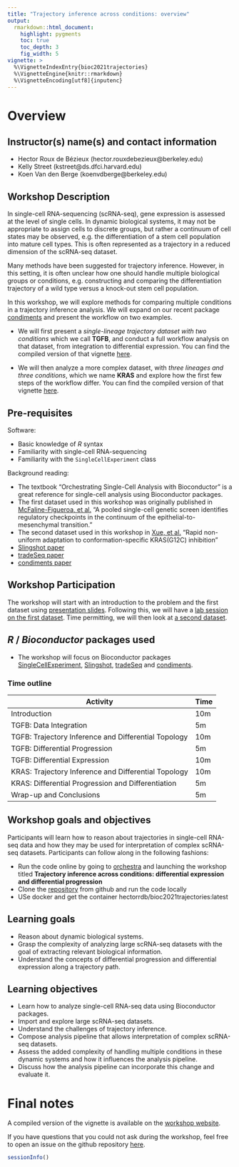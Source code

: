 ```yaml
---
title: "Trajectory inference across conditions: overview"
output:
  rmarkdown::html_document:
    highlight: pygments
    toc: true
    toc_depth: 3
    fig_width: 5
vignette: >
  %\VignetteIndexEntry{bioc2021trajectories}
  %\VignetteEngine{knitr::rmarkdown}
  %\VignetteEncoding[utf8]{inputenc}
---
```


# Overview

## Instructor(s) name(s) and contact information

 - Hector Roux de Bézieux (hector.rouxdebezieux@berkeley.edu)
 - Kelly Street (kstreet@ds.dfci.harvard.edu)
 - Koen Van den Berge (koenvdberge@berkeley.edu)
 
## Workshop Description

In single-cell RNA-sequencing (scRNA-seq), gene expression is assessed at the level of single cells. In dynamic biological systems, it may not be appropriate to assign cells to discrete groups, but rather a continuum of cell states may be observed, e.g. the differentiation of a stem cell population into mature cell types. This is often represented as a trajectory in a reduced dimension of the scRNA-seq dataset.

Many methods have been suggested for trajectory inference. However, in this setting, it is often unclear how one should handle multiple biological groups or conditions, e.g. constructing and comparing the differentiation trajectory of a wild type versus a knock-out stem cell population.

In this workshop, we will explore methods for comparing multiple conditions in a trajectory inference analysis. We will expand on our recent package [condiments](https://bioconductor.org/packages/devel/bioc/html/condiments.html) and present the workflow on two examples. 

+ We will first present a _single-lineage trajectory dataset with two conditions_ which we call **TGFB**, and conduct a full workflow analysis on that dataset, from integration to differential expression. You can find the compiled version of that vignette [here](https://hectorrdb.github.io/bioc2021trajectories/articles/TGFB.html).

+ We will then analyze a more complex dataset, with _three lineages and three conditions_, which we name **KRAS** and explore how the first few steps of the workflow differ. You can find the compiled version of that vignette [here](https://hectorrdb.github.io/bioc2021trajectories/articles/KRAS.html).


## Pre-requisites

Software:

* Basic knowledge of _R_ syntax
* Familiarity with single-cell RNA-sequencing
* Familiarity with the `SingleCellExperiment` class

Background reading:

* The textbook "Orchestrating Single-Cell Analysis with Bioconductor" is a great reference for single-cell analysis using Bioconductor packages.
* The first dataset used in this workshop was originally published in [McFaline-Figueroa, et al.](https://www.nature.com/articles/s41588-019-0489-5) "A pooled single-cell genetic screen identifies regulatory checkpoints in the continuum of the epithelial-to-mesenchymal transition."
* The second dataset used in this workshop in [Xue, et al.](https://doi.org/10.1038/s41586-019-1884-x) "Rapid non-uniform adaptation to conformation-specific KRAS(G12C) inhibition"
* [Slingshot paper](https://bmcgenomics.biomedcentral.com/articles/10.1186/s12864-018-4772-0)
* [tradeSeq paper](https://www.nature.com/articles/s41467-020-14766-3)
* [condiments paper](https://www.biorxiv.org/content/10.1101/2021.03.09.433671v1)


## Workshop Participation

The workshop will start with an introduction to the problem and the first dataset using [presentation slides](). Following this, we will have a [lab session on the first dataset](https://hectorrdb.github.io/bioc2021trajectories/articles/TGFB.html). Time permitting, we will then look at [a second dataset](https://hectorrdb.github.io/bioc2021trajectories/articles/KRAS.html).

## _R_ / _Bioconductor_ packages used

* The workshop will focus on Bioconductor packages [SingleCellExperiment](https://bioconductor.org/packages/release/bioc/html/SingleCellExperiment.html), [Slingshot](https://bioconductor.org/packages/release/bioc/html/slingshot.html), [tradeSeq](https://bioconductor.org/packages/release/bioc/html/tradeSeq.html) and [condiments](https://bioconductor.org/packages/devel/bioc/html/condiments.html).

### Time outline

| Activity                     | Time |
|------------------------------|------|
| Introduction                     | 10m  |
| TGFB: Data Integration   | 5m  |
| TGFB: Trajectory Inference and Differential Topology   | 10m  |
| TGFB: Differential Progression                    | 5m  |
| TGFB: Differential Expression          | 10m  |
| KRAS: Trajectory Inference and Differential Topology   | 10m  |
| KRAS: Differential Progression and Differentiation     | 5m  |
| Wrap-up and Conclusions          | 5m  |

## Workshop goals and objectives

Participants will learn how to reason about trajectories in single-cell RNA-seq data and how they may be used for interpretation of complex scRNA-seq datasets. Participants can follow along in the following fashions:

+ Run the code online by going to [orchestra](http://app.orchestra.cancerdatasci.org/1) and launching the workshop titled __Trajectory inference across conditions: differential expression and differential progression__
+ Clone the [repository](https://github.com/hectorrdb/bioc2021trajectories) from github and run the code locally
+ USe docker and get the container hectorrdb/bioc2021trajectories:latest

## Learning goals

* Reason about dynamic biological systems.
* Grasp the complexity of analyzing large scRNA-seq datasets with the goal of extracting relevant biological information.
* Understand the concepts of differential progression and differential expression along a trajectory path.

## Learning objectives

* Learn how to analyze single-cell RNA-seq data using Bioconductor packages.
* Import and explore large scRNA-seq datasets.
* Understand the challenges of trajectory inference.
* Compose analysis pipeline that allows interpretation of complex scRNA-seq datasets.
* Assess the added complexity of handling multiple conditions in these dynamic systems and how it influences the analysis pipeline.
* Discuss how the analysis pipeline can incorporate this change and evaluate it.

# Final notes

A compiled version of the vignette is available on the [workshop website](https://hectorrdb.github.io/bioc2021trajectories/articles/bioc2021trajectories.html).

If you have questions that you could not ask during the workshop, feel free to open an issue on the github repository [here](https://github.com/hectorrdb/bioc2021trajectories/issues).

```r
sessionInfo()
```
